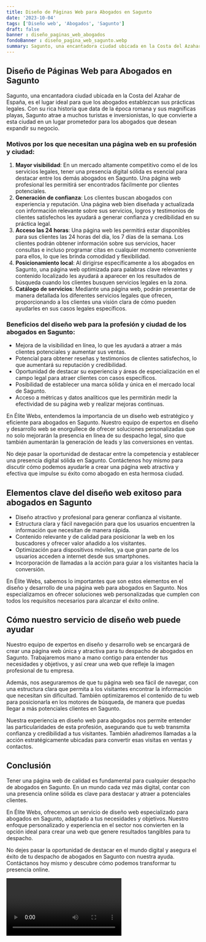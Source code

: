 ```yaml
---
title: Diseño de Páginas Web para Abogados en Sagunto
date: '2023-10-04'
tags: ['Diseño web', 'Abogados', 'Sagunto']
draft: false
banner : diseño_paginas_web_abogados
fondoBanner : diseño_pagina_web_sagunto.webp
summary: Sagunto, una encantadora ciudad ubicada en la Costa del Azahar de España, es el lugar ideal para que los abogados establezcan sus prácticas legales. Con su rica historia que data de la época romana y sus magníficas playas, Sagunto atrae a muchos turistas e inversionistas, lo que convierte a esta ciudad en un lugar prometedor para los abogados que desean expandir su negocio.
---
```


## Diseño de Páginas Web para Abogados en Sagunto

Sagunto, una encantadora ciudad ubicada en la Costa del Azahar de España, es el lugar ideal para que los abogados establezcan sus prácticas legales. Con su rica historia que data de la época romana y sus magníficas playas, Sagunto atrae a muchos turistas e inversionistas, lo que convierte a esta ciudad en un lugar prometedor para los abogados que desean expandir su negocio.

### Motivos por los que necesitan una página web en su profesión y ciudad:
1. **Mayor visibilidad**: En un mercado altamente competitivo como el de los servicios legales, tener una presencia digital sólida es esencial para destacar entre los demás abogados en Sagunto. Una página web profesional les permitirá ser encontrados fácilmente por clientes potenciales.
2. **Generación de confianza**: Los clientes buscan abogados con experiencia y reputación. Una página web bien diseñada y actualizada con información relevante sobre sus servicios, logros y testimonios de clientes satisfechos les ayudará a generar confianza y credibilidad en su práctica legal.
3. **Acceso las 24 horas**: Una página web les permitirá estar disponibles para sus clientes las 24 horas del día, los 7 días de la semana. Los clientes podrán obtener información sobre sus servicios, hacer consultas e incluso programar citas en cualquier momento conveniente para ellos, lo que les brinda comodidad y flexibilidad.
4. **Posicionamiento local**: Al dirigirse específicamente a los abogados en Sagunto, una página web optimizada para palabras clave relevantes y contenido localizado les ayudará a aparecer en los resultados de búsqueda cuando los clientes busquen servicios legales en la zona.
5. **Catálogo de servicios**: Mediante una página web, podrán presentar de manera detallada los diferentes servicios legales que ofrecen, proporcionando a los clientes una visión clara de cómo pueden ayudarles en sus casos legales específicos.

### Beneficios del diseño web para la profesión y ciudad de los abogados en Sagunto:
- Mejora de la visibilidad en línea, lo que les ayudará a atraer a más clientes potenciales y aumentar sus ventas.
- Potencial para obtener reseñas y testimonios de clientes satisfechos, lo que aumentará su reputación y credibilidad.
- Oportunidad de destacar su experiencia y áreas de especialización en el campo legal para atraer clientes con casos específicos.
- Posibilidad de establecer una marca sólida y única en el mercado local de Sagunto.
- Acceso a métricas y datos analíticos que les permitirán medir la efectividad de su página web y realizar mejoras continuas.

En Élite Webs, entendemos la importancia de un diseño web estratégico y eficiente para abogados en Sagunto. Nuestro equipo de expertos en diseño y desarrollo web se enorgullece de ofrecer soluciones personalizadas que no solo mejorarán la presencia en línea de su despacho legal, sino que también aumentarán la generación de leads y las conversiones en ventas.

No deje pasar la oportunidad de destacar entre la competencia y establecer una presencia digital sólida en Sagunto. Contáctenos hoy mismo para discutir cómo podemos ayudarle a crear una página web atractiva y efectiva que impulse su éxito como abogado en esta hermosa ciudad.

<GifSeo />

<Cta />

## Elementos clave del diseño web exitoso para abogados en Sagunto

- Diseño atractivo y profesional para generar confianza al visitante.
- Estructura clara y fácil navegación para que los usuarios encuentren la información que necesitan de manera rápida.
- Contenido relevante y de calidad para posicionar la web en los buscadores y ofrecer valor añadido a los visitantes.
- Optimización para dispositivos móviles, ya que gran parte de los usuarios acceden a internet desde sus smartphones.
- Incorporación de llamadas a la acción para guiar a los visitantes hacia la conversión.

En Élite Webs, sabemos lo importantes que son estos elementos en el diseño y desarrollo de una página web para abogados en Sagunto. Nos especializamos en ofrecer soluciones web personalizadas que cumplen con todos los requisitos necesarios para alcanzar el éxito online.

## Cómo nuestro servicio de diseño web puede ayudar

Nuestro equipo de expertos en diseño y desarrollo web se encargará de crear una página web única y atractiva para tu despacho de abogados en Sagunto. Trabajaremos mano a mano contigo para entender tus necesidades y objetivos, y así crear una web que refleje la imagen profesional de tu empresa.

Además, nos aseguraremos de que tu página web sea fácil de navegar, con una estructura clara que permita a los visitantes encontrar la información que necesitan sin dificultad. También optimizaremos el contenido de tu web para posicionarla en los motores de búsqueda, de manera que puedas llegar a más potenciales clientes en Sagunto.

Nuestra experiencia en diseño web para abogados nos permite entender las particularidades de esta profesión, asegurando que tu web transmita confianza y credibilidad a tus visitantes. También añadiremos llamadas a la acción estratégicamente ubicadas para convertir esas visitas en ventas y contactos.

## Conclusión

Tener una página web de calidad es fundamental para cualquier despacho de abogados en Sagunto. En un mundo cada vez más digital, contar con una presencia online sólida es clave para destacar y atraer a potenciales clientes.

En Élite Webs, ofrecemos un servicio de diseño web especializado para abogados en Sagunto, adaptado a tus necesidades y objetivos. Nuestro enfoque personalizado y experiencia en el sector nos convierten en la opción ideal para crear una web que genere resultados tangibles para tu despacho.

No dejes pasar la oportunidad de destacar en el mundo digital y asegura el éxito de tu despacho de abogados en Sagunto con nuestra ayuda. Contáctanos hoy mismo y descubre cómo podemos transformar tu presencia online.

<Video />

<CtaBot job='Abogados' city='Sagunto'/>

<Gmaps query='Sagunto+españa+maps' />